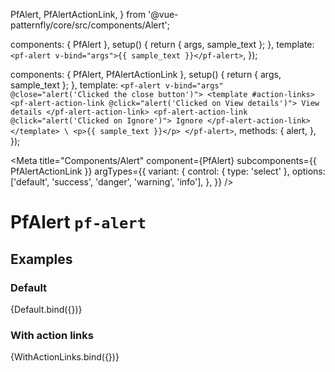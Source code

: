 
  PfAlert,
  PfAlertActionLink,
} from '@vue-patternfly/core/src/components/Alert';

  components: { PfAlert },
  setup() {
    return { args, sample_text };
  },
  template: `<pf-alert v-bind="args">{{ sample_text }}</pf-alert>`,
});

  components: { PfAlert, PfAlertActionLink },
  setup() {
    return { args, sample_text };
  },
  template: `
    <pf-alert v-bind="args" @close="alert('Clicked the close button')">
      <template #action-links>
        <pf-alert-action-link @click="alert('Clicked on View details')">
          View details
        </pf-alert-action-link>
        <pf-alert-action-link @click="alert('Clicked on Ignore')">
          Ignore
        </pf-alert-action-link>
      </template>
\
      <p>{{ sample_text }}</p>
    </pf-alert>
  `,
  methods: {
    alert,
  },
});


<Meta title="Components/Alert" component={PfAlert} subcomponents={{ PfAlertActionLink }} argTypes={{
    variant: {
      control: { type: 'select' },
      options: ['default', 'success', 'danger', 'warning', 'info'],
    },
  }} />

# PfAlert `pf-alert`

## Examples

### Default

<Canvas>
  <Story name="Default" args={{
    title: 'Alert title',
    sample_text: 'Alert text',
  }}>
    {Default.bind({})}
  </Story>
</Canvas>

<ArgsTable story="Default" />

### With action links

<Canvas>
  <Story name="With action links" args={{
    title: 'Alert title',
    sample_text: 'Alert text',
  }}>
    {WithActionLinks.bind({})}
  </Story>
</Canvas>
